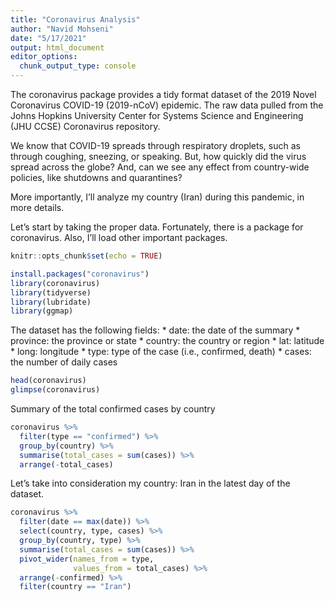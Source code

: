 ```yaml
---
title: "Coronavirus Analysis"
author: "Navid Mohseni"
date: "5/17/2021"
output: html_document
editor_options: 
  chunk_output_type: console
---
```


The coronavirus package provides a tidy format dataset of the 2019 Novel Coronavirus COVID-19 (2019-nCoV) epidemic. The raw data pulled from the Johns Hopkins University Center for Systems Science and Engineering (JHU CCSE) Coronavirus repository.

We know that COVID-19 spreads through respiratory droplets, such as through coughing, sneezing, or speaking. But, how quickly did the virus spread across the globe? And, can we see any effect from country-wide policies, like shutdowns and quarantines?

More importantly, I'll analyze my country (Iran) during this pandemic, in more details.

Let's start by taking the proper data. 
Fortunately, there is a package for coronavirus. Also, I'll load other important packages. 

```r
knitr::opts_chunk$set(echo = TRUE)
```


```r
install.packages("coronavirus")
library(coronavirus)
library(tidyverse)
library(lubridate)
library(ggmap)
```

The dataset has the following fields:
* date: the date of the summary
* province: the province or state
* country: the country or region
* lat: latitude
* long: longitude
* type: type of the case (i.e., confirmed, death)
* cases: the number of daily cases

```r
head(coronavirus)
glimpse(coronavirus)
```

Summary of the total confirmed cases by country

```r
coronavirus %>% 
  filter(type == "confirmed") %>%
  group_by(country) %>%
  summarise(total_cases = sum(cases)) %>%
  arrange(-total_cases) 
```

Let's take into consideration my country: Iran in the latest day of the dataset.

```r
coronavirus %>% 
  filter(date == max(date)) %>%
  select(country, type, cases) %>%
  group_by(country, type) %>%
  summarise(total_cases = sum(cases)) %>%
  pivot_wider(names_from = type,
              values_from = total_cases) %>%
  arrange(-confirmed) %>% 
  filter(country == "Iran")
```
